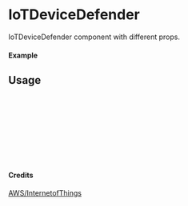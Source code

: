 
<Meta of={IoTDeviceDefender} title="AWS/InternetofThings/IoTDeviceDefender" />

# IoTDeviceDefender

IoTDeviceDefender component with different props.

#### Example

<Canvas of={IoTDeviceDefender.Primary} />

## Usage

```ts
import { IoTDeviceDefender } from "yadl-ui";

const Example = () => {
  return (
      <IoTDeviceDefender />
  );
};

export default Example;
```

#### Credits
[AWS/InternetofThings](https://aws-icons.com/)
